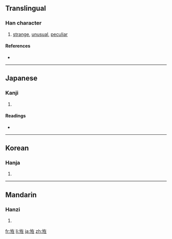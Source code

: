 {{also|怪}}
==Translingual==

===Han character===
{{Han char|rn=61|rad=心|as=06|sn=9|four=|canj=心大中土 (PKLG)}}

# [[strange]], [[unusual]], [[peculiar]]

====References====
* {{Han ref|kx=0384.310|dkj=10574|dj=0715.140|hdz=42294.100|uh=6060|ud=24672}}

----

==Japanese==

===Kanji===
{{ja-kanji|grade=|rs=心06}}

# {{defn|Japanese|sort=心06}}

====Readings====
* {{ja-readings|on=[[かい]] (kai), [[け]] (ke)|kun=[[あやしい]] (ayashii)}}

----

==Korean==

===Hanja===
{{ko-hanja|hangeul=괴|eumhun=|rv=goe|mr=koe|y=koy}}

# {{defn|Korean|sort=心06}}

----

==Mandarin==

===Hanzi===
{{cmn-hanzi|pin=[[guài]] ([[guai4]])|wg=kuai<sup>4</sup>}}

# {{defn|Mandarin|sort=心06}}

[[fr:恠]]
[[li:恠]]
[[ja:恠]]
[[zh:恠]]